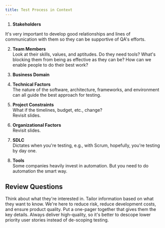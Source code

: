 ```yaml
---
title: Test Process in Context
---
```



1. **Stakeholders**  

It's very important to develop good relationships and lines of communication with them so they can be supportive of QA's efforts.

2. **Team Members**  
Look at their skills, values, and aptitudes. Do they need tools? What's blocking them from being as effective as they can be? How can we enable people to do their best work?

3. **Business Domain**  

4. **Technical Factors**  
The nature of the software, architecture, frameworks, and environment can all guide the best approach for testing.

5. **Project Constraints**  
What if the timelines, budget, etc., change?  
Revisit slides.

6. **Organizational Factors**  
Revisit slides.

7. **SDLC**  
Dictates when you're testing, e.g., with Scrum, hopefully, you're testing by day one.

8. **Tools**  
Some companies heavily invest in automation. But you need to do automation the smart way.

## Review Questions

<FAQList title="FAQs">
  <FAQ title="How do you engage stakeholders who don't see the value in testing?">
    Think about what they're interested in. Tailor information based on what they want to know.
    We're here to reduce risk, reduce development costs, and ensure product quality.
    Put a one-pager together that gives them the key details.
  </FAQ>
  <FAQ title="How do you handle it when project constraints change?">
  Always deliver high-quality, so it's better to descope lower priority user stories instead of de-scoping testing.
  </FAQ>
</FAQList>